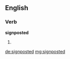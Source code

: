 ==English==

===Verb===
'''signposted'''

# {{en-past of|signpost}}

[[de:signposted]]
[[mg:signposted]]